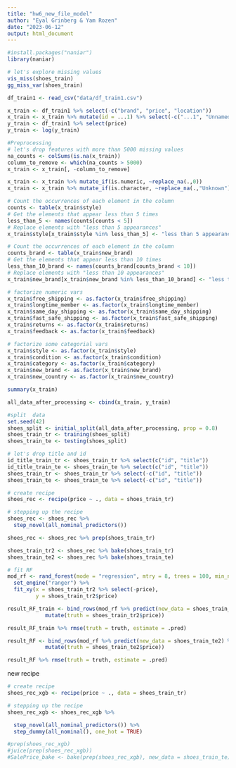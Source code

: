 ```yaml
---
title: "hw6_new_file_model"
author: "Eyal Grinberg & Yam Rozen"
date: "2023-06-12"
output: html_document
---
```


```r
#install.packages("naniar")
library(naniar)

# let's explore missing values
vis_miss(shoes_train)
gg_miss_var(shoes_train)
```

```r
df_train1 <- read_csv("data/df_train1.csv")
```

```r
x_train <- df_train1 %>% select(-c("brand", "price", "location"))
x_train <- x_train %>% mutate(id = ...1) %>% select(-c("...1", "Unnamed: 0"))
y_train <- df_train1 %>% select(price)
y_train <- log(y_train)
```


```r
#Preprocessing
# let's drop features with more than 5000 missing values
na_counts <- colSums(is.na(x_train))
column_to_remove <- which(na_counts > 5000)
x_train <- x_train[, -column_to_remove]
```


```r
x_train <- x_train %>% mutate_if(is.numeric, ~replace_na(.,0))
x_train <- x_train %>% mutate_if(is.character, ~replace_na(.,"Unknown"))
```


```r
# Count the occurrences of each element in the column
counts <- table(x_train$style)
# Get the elements that appear less than 5 times
less_than_5 <- names(counts[counts < 5])
# Replace elements with "less than 5 appearances"
x_train$style[x_train$style %in% less_than_5] <- "less than 5 appearances"
```

```r
# Count the occurrences of each element in the column
counts_brand <- table(x_train$new_brand)
# Get the elements that appear less than 10 times
less_than_10_brand <- names(counts_brand[counts_brand < 10])
# Replace elements with "less than 10 appearances"
x_train$new_brand[x_train$new_brand %in% less_than_10_brand] <- "less than 10 appearances"
```




```r
# factorize numeric vars
x_train$free_shipping <- as.factor(x_train$free_shipping)
x_train$longtime_member <- as.factor(x_train$longtime_member)
x_train$same_day_shipping <- as.factor(x_train$same_day_shipping)
x_train$fast_safe_shipping <- as.factor(x_train$fast_safe_shipping)
x_train$returns <- as.factor(x_train$returns)
x_train$feedback <- as.factor(x_train$feedback)

# factorize some categorial vars
x_train$style <- as.factor(x_train$style)
x_train$condition <- as.factor(x_train$condition)
x_train$category <- as.factor(x_train$category)
x_train$new_brand <- as.factor(x_train$new_brand)
x_train$new_country <- as.factor(x_train$new_country)
```


```r
summary(x_train)
```

```r
all_data_after_processing <- cbind(x_train, y_train)
```


```r
#split  data
set.seed(42)
shoes_split <- initial_split(all_data_after_processing, prop = 0.8)
shoes_train_tr <- training(shoes_split)
shoes_train_te <- testing(shoes_split)

# let's drop title and id 
id_title_train_tr <- shoes_train_tr %>% select(c("id", "title"))
id_title_train_te <- shoes_train_te %>% select(c("id", "title"))
shoes_train_tr <- shoes_train_tr %>% select(-c("id", "title"))
shoes_train_te <- shoes_train_te %>% select(-c("id", "title"))
```



```r
# create recipe 
shoes_rec <- recipe(price ~ ., data = shoes_train_tr)

# stepping up the recipe
shoes_rec <- shoes_rec %>% 
  step_novel(all_nominal_predictors()) 

shoes_rec <- shoes_rec %>% prep(shoes_train_tr)

shoes_train_tr2 <- shoes_rec %>% bake(shoes_train_tr)
shoes_train_te2 <- shoes_rec %>% bake(shoes_train_te)
```


```r
# fit RF
mod_rf <- rand_forest(mode = "regression", mtry = 8, trees = 100, min_n = 15) %>%
  set_engine("ranger") %>%
  fit_xy(x = shoes_train_tr2 %>% select(-price),
         y = shoes_train_tr2$price)
```


```r
result_RF_train <- bind_rows(mod_rf %>% predict(new_data = shoes_train_tr2) %>%
            mutate(truth = shoes_train_tr2$price))
```

```r
result_RF_train %>% rmse(truth = truth, estimate = .pred)
```


```r
result_RF <- bind_rows(mod_rf %>% predict(new_data = shoes_train_te2) %>%
            mutate(truth = shoes_train_te2$price))
```

```r
result_RF %>% rmse(truth = truth, estimate = .pred)
```


new recipe 
```r
# create recipe 
shoes_rec_xgb <- recipe(price ~ ., data = shoes_train_tr)

# stepping up the recipe
shoes_rec_xgb <- shoes_rec_xgb %>% 

  step_novel(all_nominal_predictors()) %>%
  step_dummy(all_nominal(), one_hot = TRUE)

#prep(shoes_rec_xgb)
#juice(prep(shoes_rec_xgb))
#SalePrice_bake <- bake(prep(shoes_rec_xgb), new_data = shoes_train_te)
```

